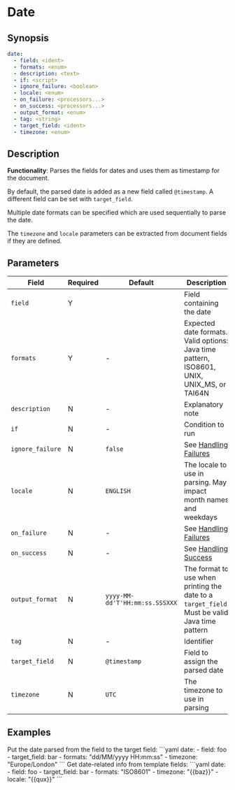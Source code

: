 # Date

## Synopsis

```yaml {2,3}
date:
  - field: <ident>
  - formats: <enum>
  - description: <text>
  - if: <script>
  - ignore_failure: <boolean>
  - locale: <enum>
  - on_failure: <processors...>
  - on_success: <processors...>
  - output_format: <enum>
  - tag: <string>
  - target_field: <ident>
  - timezone: <enum>
```

## Description

**Functionality**: Parses the fields for dates and uses them as timestamp for the document.

By default, the parsed date is added as a new field called `@timestamp`. A different field can be set with `target_field`.

Multiple date formats can be specified which are used sequentially to parse the date.

The `timezone` and `locale` parameters can be extracted from document fields if they are defined.

## Parameters

|Field|Required|Default|Description|
|---|---|---|---|
|`field`|Y||Field containing the date|
|`formats`|Y|-|Expected date formats. Valid options: Java time pattern, ISO8601, UNIX, UNIX_MS, or TAI64N|
|`description`|N|-|Explanatory note|
|`if`|N|-|Condition to run|
|`ignore_failure`|N|`false`|See [Handling Failures](../handling-failures.mdx)|
|`locale`|N|`ENGLISH`|The locale to use in parsing. May impact month names and weekdays|
|`on_failure`|N|-|See [Handling Failures](../handling-failures.mdx)|
|`on_success`|N|-|See [Handling Success](../handling-success.mdx)|
|`output_format`|N|`yyyy-MM-dd'T'HH:mm:ss.SSSXXX`|The format to use when printing the date to a `target_field`. Must be valid Java time pattern|
|`tag`|N|-|Identifier|
|`target_field`|N|`@timestamp`|Field to assign the parsed date|
|`timezone`|N|`UTC`|The timezone to use in parsing|

## Examples

<ExampleGrid>
  <CommentCol>
    Put the date parsed from the field to the target field:
  </CommentCol>
  <CodeCol>
    ```yaml
    date:
      - field: foo
      - target_field: bar
      - formats: "dd/MM/yyyy HH:mm:ss"
      - timezone: "Europe/London"
    ```
  </CodeCol>
  <CommentCol>
    Get date-related info from template fields:
  </CommentCol>
  <CodeCol>
    ```yaml
    date:
      - field: foo
      - target_field: bar
      - formats: "ISO8601"
      - timezone: "{{baz}}"
      - locale: "{{qux}}"
    ```
  </CodeCol>
</ExampleGrid>
